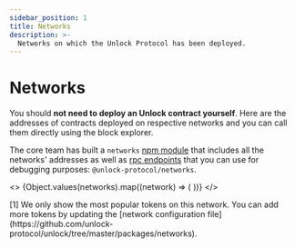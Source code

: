 ```yaml
---
sidebar_position: 1
title: Networks
description: >-
  Networks on which the Unlock Protocol has been deployed.
---
```



# Networks

You should **not need to deploy an Unlock contract yourself**. Here are the addresses of contracts deployed on respective networks and you can call them directly using the block explorer.

The core team has built a `networks` [npm module](https://www.npmjs.com/package/@unlock-protocol/networks) that includes all the networks' addresses as well as [rpc endpoints](../../tools/rpc-provider.md) that you can use for debugging purposes: `@unlock-protocol/networks`.

<>
  {Object.values(networks).map((network) => (
    <SupportedNetwork network={network} />
  ))}
</>

<p id="footnote-1"></p>
[1] We only show the most popular tokens on this network. You can add more
tokens by updating the [network configuration
file](https://github.com/unlock-protocol/unlock/tree/master/packages/networks).
